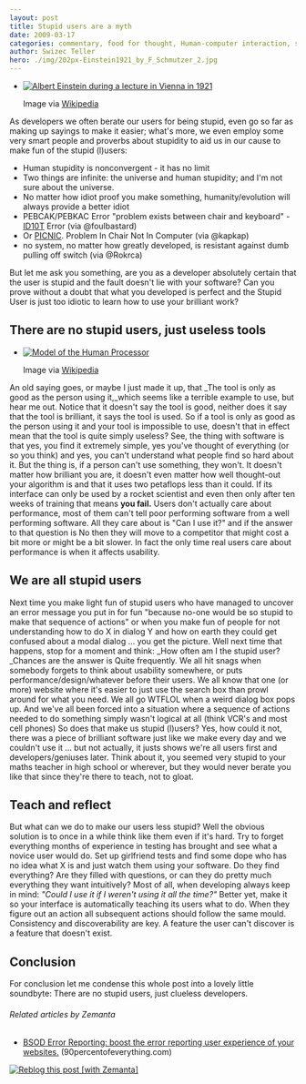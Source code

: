 ```yaml
---
layout: post
title: Stupid users are a myth
date: 2009-03-17
categories: commentary, food for thought, Human-computer interaction, society, Usability
author: Swizec Teller
hero: ./img/202px-Einstein1921_by_F_Schmutzer_2.jpg
---
```


-   [![Albert Einstein during a lecture in Vienna in 1921](./img/202px-Einstein1921_by_F_Schmutzer_2.jpg "Albert Einstein during a lecture in Vienna in 1921")](http://commons.wikipedia.org/wiki/Image:Einstein1921_by_F_Schmutzer_2.jpg)

    Image via [Wikipedia](http://commons.wikipedia.org/wiki/Image:Einstein1921_by_F_Schmutzer_2.jpg)

As developers we often berate our users for being stupid, even go so far as making up sayings to make it easier; what's more, we even employ some very smart people and proverbs about stupidity to aid us in our cause to make fun of the stupid (l)users:

-   Human stupidity is nonconvergent - it has no limit
-   Two things are infinite: the universe and human stupidity; and I'm not sure about the universe.
-   No matter how idiot proof you make something, humanity/evolution will always provide a better idiot
-   PEBCAK/PEBKAC Error "problem exists between chair and keyboard" - [ID10T](http://en.wikipedia.org/wiki/ID-Ten-T_Error "ID-Ten-T Error") Error (via @foulbastard)
-   Or [PICNIC](http://en.wikipedia.org/wiki/PEBKAC "PEBKAC"). Problem In Chair Not In Computer (via @kapkap)
-   no system, no matter how greatly developed, is resistant against dumb pulling off switch (via @Rokrca)

But let me ask you something, are you as a developer absolutely certain that the user is stupid and the fault doesn't lie with your software? Can you prove without a doubt that what you developed is perfect and the Stupid User is just too idiotic to learn how to use your brilliant work?

## <!--more-->

## There are no stupid users, just useless tools

-   [![Model of the Human Processor](./img/202px-HumanProcessorModel.jpg "Model of the Human Processor")](http://commons.wikipedia.org/wiki/Image:HumanProcessorModel.jpg)

    Image via [Wikipedia](http://commons.wikipedia.org/wiki/Image:HumanProcessorModel.jpg)

An old saying goes, or maybe I just made it up, that _The tool is only as good as the person using it,_which seems like a terrible example to use, but hear me out. Notice that it doesn't say the tool is good, neither does it say that the tool is brilliant, it says the tool is used. So if a tool is only as good as the person using it and your tool is impossible to use, doesn't that in effect mean that the tool is quite simply useless? See, the thing with software is that yes, you find it extremely simple, yes you've thought of everything (or so you think) and yes, you can't understand what people find so hard about it. But the thing is, if a person can't use something, they won't. It doesn't matter how brilliant you are, it doesn't even matter how well thought-out your algorithm is and that it uses two petaflops less than it could. If its interface can only be used by a rocket scientist and even then only after ten weeks of training that means **you fail.** Users don't actually care about performance, most of them can't tell poor performing software from a well performing software. All they care about is "Can I use it?" and if the answer to that question is No then they will move to a competitor that might cost a bit more or might be a bit slower. In fact the only time real users care about performance is when it affects usability.

## We are all stupid users

Next time you make light fun of stupid users who have managed to uncover an error message you put in for fun "because no-one would be so stupid to make that sequence of actions" or when you make fun of people for not understanding how to do X in dialog Y and how on earth they could get confused about a modal dialog ... you get the picture. Well next time that happens, stop for a moment and think: _How often am I the stupid user?_Chances are the answer is Quite frequently. We all hit snags when somebody forgets to think about usability somewhere, or puts performance/design/whatever before their users. We all know that one (or more) website where it's easier to just use the search box than prowl around for what you need. We all go WTFLOL when a weird dialog box pops up. And we've all been forced into a situation where a sequence of actions needed to do something simply wasn't logical at all (think VCR's and most cell phones) So does that make us stupid (l)users? Yes, how could it not, there was a piece of brilliant software just like we make every day and we couldn't use it ... but not actually, it justs shows we're all users first and developers/geniuses later. Think about it, you seemed very stupid to your maths teacher in high school or wherever, but they would never berate you like that since they're there to teach, not to gloat.

## Teach and reflect

But what can we do to make our users less stupid? Well the obvious solution is to once in a while think like them even if it's hard. Try to forget everything months of experience in testing has brought and see what a novice user would do. Set up girlfriend tests and find some dope who has no idea what X is and just watch them using your software. Do they find everything? Are they filled with questions, or can they do pretty much everything they want intuitively? Most of all, when developing always keep in mind: _"Could I use it if I weren't using it all the time?"_ Better yet, make it so your interface is automatically teaching its users what to do. When they figure out an action all subsequent actions should follow the same mould. Consistency and discoverability are key. A feature the user can't discover is a feature that doesn't exist.

## Conclusion

For conclusion let me condense this whole post into a lovely little soundbyte: There are no stupid users, just clueless developers.

###### Related articles by Zemanta

-   [BSOD Error Reporting: boost the error reporting user experience of your websites.](http://www.90percentofeverything.com/2009/03/12/bsod-error-reporting-boost-the-error-reporting-user-experience-of-your-websites/) (90percentofeverything.com)

[![Reblog this post \[with Zemanta\]](http://img.zemanta.com/reblog_e.png?x-id=a4e997fb-c78f-452d-be4d-afff7b41df05)](http://reblog.zemanta.com/zemified/a4e997fb-c78f-452d-be4d-afff7b41df05/ "Zemified by Zemanta")

